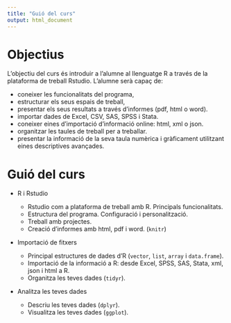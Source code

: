 ```yaml
---
title: "Guió del curs"
output: html_document
---
```


# Objectius

L'objectiu del curs és introduir a l'alumne al llenguatge R a través de la plataforma de treball Rstudio. L'alumne serà capaç de:

  * coneixer les funcionalitats del programa,
  * estructurar els seus espais de treball, 
  * presentar els seus resultats a través d'informes (pdf, html o word).
  * importar dades de Excel, CSV, SAS, SPSS i Stata.
  * coneixer eines d'importació d'informació online: html, xml o json.
  * organitzar les taules de treball per a treballar.
  * presentar la informació de la seva taula numèrica i gràficament utilitzant eines descriptives avançades.

# Guió del curs

  * R i Rstudio
  
    * Rstudio com a plataforma de treball amb R. Principals funcionalitats.
    * Estructura del programa. Configuració i personalització.
    * Treball amb projectes.
    * Creació d'informes amb html, pdf i word. (`knitr`)
  
  * Importació de fitxers
  
    * Principal estructures de dades d'R (`vector`, `list`, `array` i `data.frame`).
    * Importació de la informació a R: desde Excel, SPSS, SAS, Stata, xml, json i html a R.
    * Organitza les teves dades (`tidyr`).
  
  * Analitza les teves dades
  
    * Descriu les teves dades (`dplyr`).
    * Visualitza les teves dades (`ggplot`).

